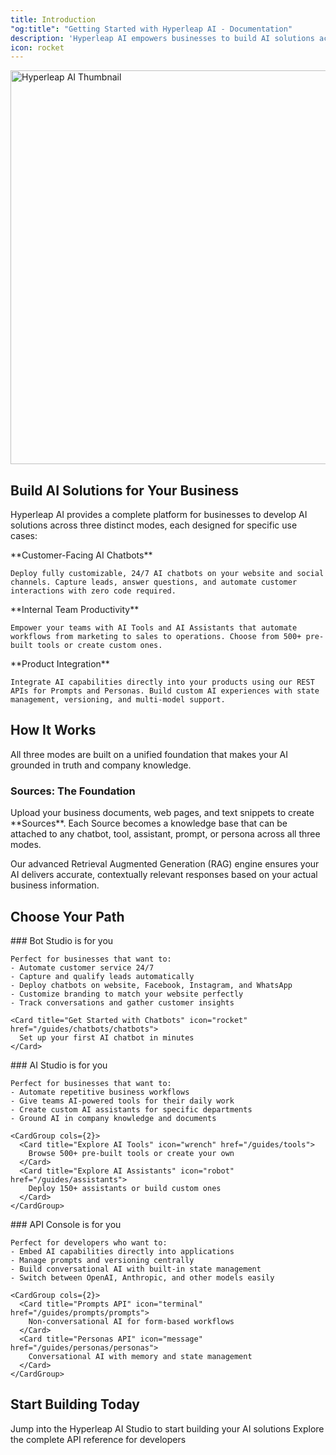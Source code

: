 ```yaml
---
title: Introduction
"og:title": "Getting Started with Hyperleap AI - Documentation"
description: 'Hyperleap AI empowers businesses to build AI solutions across three powerful modes: Bot Studio for customer-facing chatbots, AI Studio for internal team productivity, and API Console for seamless AI integration into your products.'
icon: rocket
---
```


<Frame>
  <img
    className="rounded-lg border border-gray-100"
    src="/images/thumbnail.png"
    alt="Hyperleap AI Thumbnail"
    width="1200"
    height="630"
  />
</Frame>

## Build AI Solutions for Your Business

Hyperleap AI provides a complete platform for businesses to develop AI solutions across three distinct modes, each designed for specific use cases:

<CardGroup cols={3}>
  <Card title="Bot Studio" icon="comments" href="/guides/chatbots/chatbots">
    **Customer-Facing AI Chatbots**

    Deploy fully customizable, 24/7 AI chatbots on your website and social channels. Capture leads, answer questions, and automate customer interactions with zero code required.
  </Card>

  <Card title="AI Studio" icon="wrench" href="/guides/tools">
    **Internal Team Productivity**

    Empower your teams with AI Tools and AI Assistants that automate workflows from marketing to sales to operations. Choose from 500+ pre-built tools or create custom ones.
  </Card>

  <Card title="API Console" icon="code" href="/api-reference/introduction">
    **Product Integration**

    Integrate AI capabilities directly into your products using our REST APIs for Prompts and Personas. Build custom AI experiences with state management, versioning, and multi-model support.
  </Card>
</CardGroup>

## How It Works

All three modes are built on a unified foundation that makes your AI grounded in truth and company knowledge.

### Sources: The Foundation

<Card title="Sources" icon="brain" href="/guides/sources">
  Upload your business documents, web pages, and text snippets to create **Sources**. Each Source becomes a knowledge base that can be attached to any chatbot, tool, assistant, prompt, or persona across all three modes.

  Our advanced Retrieval Augmented Generation (RAG) engine ensures your AI delivers accurate, contextually relevant responses based on your actual business information.
</Card>

## Choose Your Path

<Tabs>
  <Tab title="I want to engage customers">
    ### Bot Studio is for you

    Perfect for businesses that want to:
    - Automate customer service 24/7
    - Capture and qualify leads automatically
    - Deploy chatbots on website, Facebook, Instagram, and WhatsApp
    - Customize branding to match your website perfectly
    - Track conversations and gather customer insights

    <Card title="Get Started with Chatbots" icon="rocket" href="/guides/chatbots/chatbots">
      Set up your first AI chatbot in minutes
    </Card>
  </Tab>

  <Tab title="I want to boost team productivity">
    ### AI Studio is for you

    Perfect for businesses that want to:
    - Automate repetitive business workflows
    - Give teams AI-powered tools for their daily work
    - Create custom AI assistants for specific departments
    - Ground AI in company knowledge and documents

    <CardGroup cols={2}>
      <Card title="Explore AI Tools" icon="wrench" href="/guides/tools">
        Browse 500+ pre-built tools or create your own
      </Card>
      <Card title="Explore AI Assistants" icon="robot" href="/guides/assistants">
        Deploy 150+ assistants or build custom ones
      </Card>
    </CardGroup>
  </Tab>

  <Tab title="I want to integrate AI into my product">
    ### API Console is for you

    Perfect for developers who want to:
    - Embed AI capabilities directly into applications
    - Manage prompts and versioning centrally
    - Build conversational AI with built-in state management
    - Switch between OpenAI, Anthropic, and other models easily

    <CardGroup cols={2}>
      <Card title="Prompts API" icon="terminal" href="/guides/prompts/prompts">
        Non-conversational AI for form-based workflows
      </Card>
      <Card title="Personas API" icon="message" href="/guides/personas/personas">
        Conversational AI with memory and state management
      </Card>
    </CardGroup>
  </Tab>
</Tabs>

## Start Building Today

<CardGroup cols={2}>
  <Card title="Access the Studio" icon="laptop" href="https://studio.hyperleapai.com">
    Jump into the Hyperleap AI Studio to start building your AI solutions
  </Card>
  <Card title="API Documentation" icon="book" href="/api-reference/introduction">
    Explore the complete API reference for developers
  </Card>
</CardGroup>
